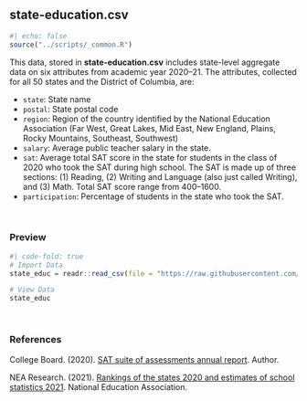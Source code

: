 ## state-education.csv {-}

```r
#| echo: false
source("../scripts/_common.R")
```

This data, stored in **state-education.csv** includes state-level aggregate data on six attributes from academic year 2020--21. The attributes, collected for all 50 states and the District of Columbia, are:

- `state`: State name
- `postal`: State postal code
- `region`: Region of the country identified by the National Education Association (Far West, Great Lakes, Mid East, New England, Plains, Rocky Mountains, Southeast, Southwest)
- `salary`: Average public teacher salary in the state.
- `sat`: Average total SAT score in the state for students in the class of 2020 who took the SAT during high school. The SAT is made up of three sections: (1) Reading, (2) Writing and Language (also just called Writing), and (3) Math. Total SAT score range from 400--1600.
- `participation`: Percentage of students in the state who took the SAT.



<br />


### Preview

```r
#| code-fold: true
# Import Data
state_educ = readr::read_csv(file = "https://raw.githubusercontent.com/zief0002/modeling/main/data/state-education.csv")

# View Data
state_educ
```



<br />


### References

College Board. (2020). [SAT suite of assessments annual report](https://reports.collegeboard.org/media/pdf/2020-total-group-sat-suite-assessments-annual-report.pdf). Author.

NEA Research. (2021). [Rankings of the states 2020 and estimates of school statistics 2021](https://www.nea.org/sites/default/files/2021-04/2021%20Rankings_and_Estimates_Report.pdf). National Education Association.


<br />


